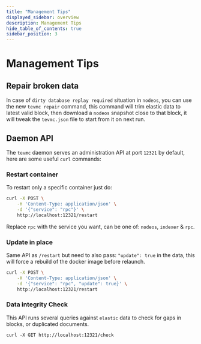 ```yaml
---
title: "Management Tips"
displayed_sidebar: overview
description: Management Tips
hide_table_of_contents: true
sidebar_position: 3
---
```


# Management Tips

## Repair broken data

In case of `dirty database replay required` situation in `nodeos`, you can use
the new `tevmc repair` command, this command will trim elastic data to latest
valid block, then download a `nodeos` snapshot close to that block, it will
tweak the `tevmc.json` file to start from it on next run.

## Daemon API

The `tevmc` daemon serves an administration API at port `12321` by default, here
are some useful `curl` commands:

### Restart container

To restart only a specific container just do:

```bash
curl -X POST \
    -H 'Content-Type: application/json' \
    -d '{"service": "rpc"}' \
    http://localhost:12321/restart
```

Replace `rpc` with the service you want, can be one of: `nodeos`, `indexer` & `rpc`.

### Update in place

Same API as `/restart` but need to also pass: `"update": true` in the data, this will
force a rebuild of the docker image before relaunch.

```bash
curl -X POST \
    -H 'Content-Type: application/json' \
    -d '{"service": "rpc", "update": true}' \
    http://localhost:12321/restart
```

### Data integrity Check

This API runs several queries against `elastic` data to check for gaps in blocks, or
duplicated documents.

`curl -X GET http://localhost:12321/check`
